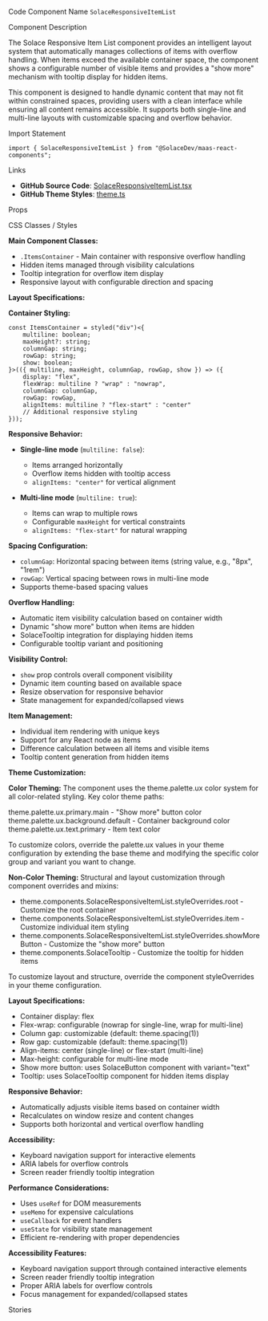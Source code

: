 
<Meta of={SolaceResponsiveItemListStories} />

<Title>Solace Responsive Item List</Title>

<Description of={SolaceResponsiveItemListStories} />

<Subtitle>Code Component Name</Subtitle>
`SolaceResponsiveItemList`

<Subtitle>Component Description</Subtitle>

The Solace Responsive Item List component provides an intelligent layout system that automatically manages collections of items with overflow handling. When items exceed the available container space, the component shows a configurable number of visible items and provides a "show more" mechanism with tooltip display for hidden items.

This component is designed to handle dynamic content that may not fit within constrained spaces, providing users with a clean interface while ensuring all content remains accessible. It supports both single-line and multi-line layouts with customizable spacing and overflow behavior.

<Subtitle>Import Statement</Subtitle>

```tsx
import { SolaceResponsiveItemList } from "@SolaceDev/maas-react-components";
```

<Subtitle>Links</Subtitle>

- **GitHub Source Code**: [SolaceResponsiveItemList.tsx](https://github.com/SolaceDev/maas-react-components/blob/main/src/components/SolaceResponsiveItemList.tsx)
- **GitHub Theme Styles**: <a href="https://github.com/SolaceDev/maas-react-components/blob/main/src/resources/theme.ts" target="_blank">theme.ts</a>

<Subtitle>Props</Subtitle>

<ArgTypes of={SolaceResponsiveItemListStories} />

<Subtitle>CSS Classes / Styles</Subtitle>

**Main Component Classes:**

- `.ItemsContainer` - Main container with responsive overflow handling
- Hidden items managed through visibility calculations
- Tooltip integration for overflow item display
- Responsive layout with configurable direction and spacing

**Layout Specifications:**

**Container Styling:**

```tsx
const ItemsContainer = styled("div")<{
	multiline: boolean;
	maxHeight?: string;
	columnGap: string;
	rowGap: string;
	show: boolean;
}>(({ multiline, maxHeight, columnGap, rowGap, show }) => ({
	display: "flex",
	flexWrap: multiline ? "wrap" : "nowrap",
	columnGap: columnGap,
	rowGap: rowGap,
	alignItems: multiline ? "flex-start" : "center"
	// Additional responsive styling
}));
```

**Responsive Behavior:**

- **Single-line mode** (`multiline: false`):

  - Items arranged horizontally
  - Overflow items hidden with tooltip access
  - `alignItems: "center"` for vertical alignment

- **Multi-line mode** (`multiline: true`):
  - Items can wrap to multiple rows
  - Configurable `maxHeight` for vertical constraints
  - `alignItems: "flex-start"` for natural wrapping

**Spacing Configuration:**

- `columnGap`: Horizontal spacing between items (string value, e.g., "8px", "1rem")
- `rowGap`: Vertical spacing between rows in multi-line mode
- Supports theme-based spacing values

**Overflow Handling:**

- Automatic item visibility calculation based on container width
- Dynamic "show more" button when items are hidden
- SolaceTooltip integration for displaying hidden items
- Configurable tooltip variant and positioning

**Visibility Control:**

- `show` prop controls overall component visibility
- Dynamic item counting based on available space
- Resize observation for responsive behavior
- State management for expanded/collapsed views

**Item Management:**

- Individual item rendering with unique keys
- Support for any React node as items
- Difference calculation between all items and visible items
- Tooltip content generation from hidden items

**Theme Customization:**

**Color Theming:**
The component uses the theme.palette.ux color system for all color-related styling. Key color theme paths:

<div style={{ display: "flex", alignItems: "center", margin: "8px 0" }}>
	<div
		style={{
			width: "16px",
			height: "16px",
			backgroundColor: "#1976D2",
			border: "1px solid rgba(0,0,0,0.2)",
			borderRadius: "3px",
			marginRight: "8px"
		}}
	></div>
	<span>theme.palette.ux.primary.main - "Show more" button color</span>
</div>
<div style={{ display: "flex", alignItems: "center", margin: "8px 0" }}>
	<div
		style={{
			width: "16px",
			height: "16px",
			backgroundColor: "#FFFFFF",
			border: "1px solid rgba(0,0,0,0.2)",
			borderRadius: "3px",
			marginRight: "8px"
		}}
	></div>
	<span>theme.palette.ux.background.default - Container background color</span>
</div>
<div style={{ display: "flex", alignItems: "center", margin: "8px 0" }}>
	<div
		style={{
			width: "16px",
			height: "16px",
			backgroundColor: "#000000",
			border: "1px solid rgba(0,0,0,0.2)",
			borderRadius: "3px",
			marginRight: "8px"
		}}
	></div>
	<span>theme.palette.ux.text.primary - Item text color</span>
</div>

To customize colors, override the palette.ux values in your theme configuration by extending the base theme and modifying the specific color group and variant you want to change.

**Non-Color Theming:**
Structural and layout customization through component overrides and mixins:

- theme.components.SolaceResponsiveItemList.styleOverrides.root - Customize the root container
- theme.components.SolaceResponsiveItemList.styleOverrides.item - Customize individual item styling
- theme.components.SolaceResponsiveItemList.styleOverrides.showMoreButton - Customize the "show more" button
- theme.components.SolaceTooltip - Customize the tooltip for hidden items

To customize layout and structure, override the component styleOverrides in your theme configuration.

**Layout Specifications:**

- Container display: flex
- Flex-wrap: configurable (nowrap for single-line, wrap for multi-line)
- Column gap: customizable (default: theme.spacing(1))
- Row gap: customizable (default: theme.spacing(1))
- Align-items: center (single-line) or flex-start (multi-line)
- Max-height: configurable for multi-line mode
- Show more button: uses SolaceButton component with variant="text"
- Tooltip: uses SolaceTooltip component for hidden items display

**Responsive Behavior:**

- Automatically adjusts visible items based on container width
- Recalculates on window resize and content changes
- Supports both horizontal and vertical overflow handling

**Accessibility:**

- Keyboard navigation support for interactive elements
- ARIA labels for overflow controls
- Screen reader friendly tooltip integration

**Performance Considerations:**

- Uses `useRef` for DOM measurements
- `useMemo` for expensive calculations
- `useCallback` for event handlers
- `useState` for visibility state management
- Efficient re-rendering with proper dependencies

**Accessibility Features:**

- Keyboard navigation support through contained interactive elements
- Screen reader friendly tooltip integration
- Proper ARIA labels for overflow controls
- Focus management for expanded/collapsed states

<Subtitle>Stories</Subtitle>

<CustomStories />
